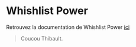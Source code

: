 # Whishlist Power

Retrouvez la documentation de Whishlist Power [ici](https://wishlist-power.helpscoutdocs.com/article/604-advanced-developer-documentation)

 > Coucou Thibault.